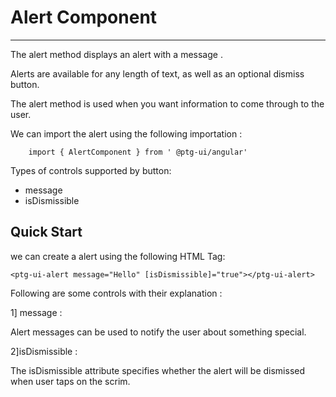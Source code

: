 


<Meta
  title="Component/AlertComponent/AlertComponentDocs"
  component={AlertComponent}
/>

# Alert Component

---

The alert method displays an alert with a message .

Alerts are available for any length of text, as well as an optional dismiss button.

The alert method is used when you want information to come through to the user.

We can import the alert using the following importation :

```
    import { AlertComponent } from ' @ptg-ui/angular'
```

Types of controls supported by button:

- message
- isDismissible

## Quick Start

we can create a alert using the following HTML Tag:

```
<ptg-ui-alert message="Hello" [isDismissible]="true"></ptg-ui-alert>

```

Following are some controls with their explanation :

1] message :

Alert messages can be used to notify the user about something special.

<Canvas><Story id="component-alertcomponent--message" /></Canvas>


2]isDismissible :

The isDismissible attribute specifies whether the alert  will be dismissed when user taps on the scrim.

<Canvas><Story id="component-alertcomponent--is-dismissible" /></Canvas>